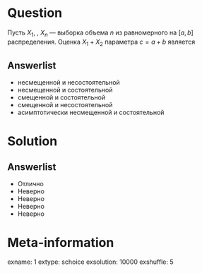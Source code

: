 Question
========
Пусть $X_1$, \ldots, $X_n$ — выборка объема $n$ из равномерного на $[a, b]$ распределения. Оценка $X_1+X_2$ параметра $c=a+b$ является
 

Answerlist
----------
*  несмещенной и несостоятельной
*  несмещенной и состоятельной
*  смещенной и состоятельной
*  смещенной и несостоятельной
*  асимптотически несмещенной и состоятельной

Solution
========

Answerlist
----------
*  Отлично
*  Неверно
*  Неверно
*  Неверно
*  Неверно

Meta-information
================
exname: 1
extype: schoice
exsolution: 10000
exshuffle: 5
